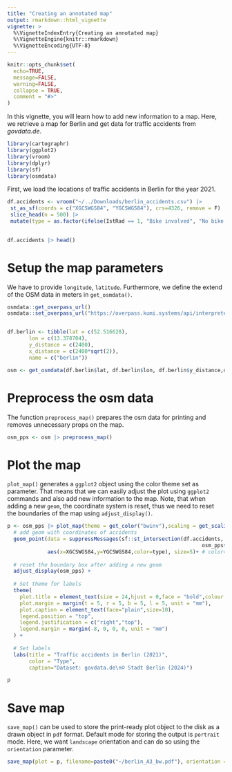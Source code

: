 ```yaml
---
title: "Creating an annotated map"
output: rmarkdown::html_vignette
vignette: >
  %\VignetteIndexEntry{Creating an annotated map}
  %\VignetteEngine{knitr::rmarkdown}
  %\VignetteEncoding{UTF-8}
---
```


```r
knitr::opts_chunk$set(
  echo=TRUE,
  message=FALSE,
  warning=FALSE,
  collapse = TRUE,
  comment = "#>"
)
```

In this vignette, you will learn how to add new information to a map. Here, we retrieve a map for Berlin and get data for traffic accidents from _govdata.de_. 


```r
library(cartographr)
library(ggplot2)
library(vroom)
library(dplyr)
library(sf)
library(osmdata)
```

First, we load the locations of traffic accidents in Berlin for the year 2021. 


```r
df.accidents <- vroom("~/../Downloads/berlin_accidents.csv") |>
 st_as_sf(coords = c("XGCSWGS84", "YGCSWGS84"), crs=4326, remove = F) |>
 slice_head(n = 500) |> 
 mutate(type = as.factor(ifelse(IstRad == 1, "Bike involved", "No bike involved")))
  

df.accidents |> head()
```

# Setup the map parameters

We have to provide `longitude`, `latitude`. Furthermore, we define the extend of the OSM data in meters in `get_osmdata()`. 

```r
osmdata::get_overpass_url()
osmdata::set_overpass_url("https://overpass.kumi.systems/api/interpreter")


df.berlin <- tibble(lat = c(52.516628),
       lon = c(13.378704),
       y_distance = c(2400),
       x_distance = c(2400*sqrt(2)),
       name = c("berlin"))

osm <- get_osmdata(df.berlin$lat, df.berlin$lon, df.berlin$y_distance,df.berlin$x_distance)
```

# Preprocess the osm data

The function `preprocess_map()` prepares the osm data for printing and removes unnecessary props on the map. 

```r
osm_pps <- osm |> preprocess_map()
```

# Plot the map

`plot_map()` generates a `ggplot2` object using the color theme set as parameter. That means that we can easily adjust the plot using `ggplot2` commands and also add new information to the map. Note, that when adding a new `geom`, the coordinate system is reset, thus we need to reset the boundaries of the map using `adjust_display()`.


```r
p <- osm_pps |> plot_map(theme = get_color("bwinv"),scaling = get_scaling("A3"))  +
  # add geom with coordinates of accidents
  geom_point(data = suppressMessages(sf::st_intersection(df.accidents,
                                                               osm_pps$my_bbox |> sf::st_as_sfc())),
             aes(x=XGCSWGS84,y=YGCSWGS84,color=type), size=5)+ # color="#FF474D")+
  
  # reset the boundary box after adding a new geom
  adjust_display(osm_pps) +
  
  # Set theme for labels
  theme(
    plot.title = element_text(size = 24,hjust = 0,face = "bold",colour = "#292e28"),
    plot.margin = margin(t = 5, r = 5, b = 5, l = 5, unit = "mm"),
    plot.caption = element_text(face="plain",size=10),
    legend.position = "top",
    legend.justification = c("right","top"),
    legend.margin = margin(-8, 0, 0, 0, unit = "mm")
  ) + 
  
  # Set labels
  labs(title = "Traffic accidents in Berlin (2021)",
       color = "Type",
       caption="Dataset: govdata.de\n© Stadt Berlin (2024)")

p
```

# Save map

`save_map()` can be used to store the print-ready plot object to the disk as a drawn object in `pdf` format. Default mode for storing the output is `portrait` mode. Here, we want `landscape` orientation and can do so using the `orientation` parameter. 

```r
save_map(plot = p, filename=paste0("~/berlin_A3_bw.pdf"), orientation = "landscape")
```
